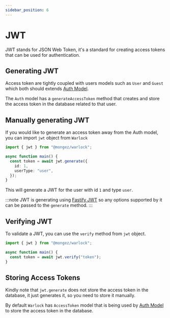 ```yaml
---
sidebar_position: 6
---
```


# JWT

JWT stands for JSON Web Token, it's a standard for creating access tokens that can be used for authentication.

## Generating JWT

Access token are tightly coupled with users models such as `User` and `Guest` which both should extends [Auth Model](./auth-model).

The `Auth` model has a `generateAccessToken` method that creates and store the access token in the database related to that user.

## Manually generating JWT

If you would like to generate an access token away from the Auth model, you can import `jwt` object from `Warlock`

```ts title="src/app/main.ts"
import { jwt } from "@mongez/warlock";

async function main() {
  const token = await jwt.generate({
    id: 1,
    userType: "user",
  });
}
```

This will generate a JWT for the user with id `1` and type `user`.

:::note
JWT is generating using [Fastify JWT](https://github.com/fastify/fastify-jwt) so any options supported by it can be passed to the `generate` method.
:::

## Verifying JWT

To validate a JWT, you can use the `verify` method from `jwt` object.

```ts title="src/app/main.ts"
import { jwt } from "@mongez/warlock";

async function main() {
  const token = await jwt.verify("token");
}
```

## Storing Access Tokens

Kindly note that `jwt.generate` does not store the access token in the database, it just generates it, so you need to store it manually.

By default `Warlock` has `AccessToken` model that is being used by [Auth Model](./auth-model) to store the access token in the database.
